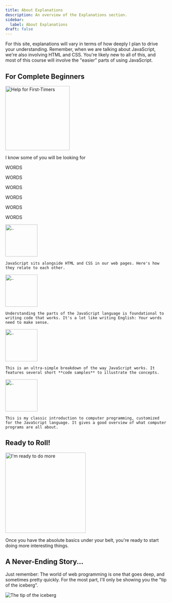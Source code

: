 ```yaml
---
title: About Explanations
description: An overview of the Explanations section.
sidebar:
  label: About Explanations
draft: false
---
```



For this site, explanations will vary in terms of how deeply I plan to drive your understanding. Remember, when we are talking about JavaScript, we're also involving HTML and CSS. You're likely new to all of this, and most of this course will involve the "easier" parts of using JavaScript.

## For Complete Beginners

<Image src={father} alt="Help for First-Timers" width="200" class="float-start mr-3" />

I know some of you will be looking for 

WORDS

WORDS

WORDS

WORDS

WORDS

WORDS

<CardGrid stagger="true">
  <Card title="Why JavaScript?">
    <Image src={allThree} alt=".." width="100" class="float-end ml-3 pt-4" />

    JavaScript sits alongside HTML and CSS in our web pages. Here's how they relate to each other.
  </Card>

  <Card title="JavaScript As A Language">
    <Image src={conversation} alt=".." width="100" class="float-start mr-3 pt-4" />

    Understanding the parts of the JavaScript language is foundational to writing code that works. It's a lot like writing English: Your words need to make sense.
  </Card>

  <Card title="How JavaScript Works">
    <Image src={question} alt=".." width="100" class="float-end ml-3 pt-4" />

    This is an ultra-simple breakdown of the way JavaScript works. It features several short **code samples** to illustrate the concepts.
  </Card>

  <Card title="What is a Computer Program?">
    <Image src={codeThinking} alt=".." width="100" class="float-start mr-3 pt-4" />

    This is my classic introduction to computer programming, customized for the JavaScript language. It gives a good overview of what computer programs are all about.
  </Card>
</CardGrid>


## Ready to Roll!

<Image src={gym} alt="I'm ready to do more" width="250" class="float-end ml-3" />

Once you have the absolute basics under your belt, you're ready to start doing more interesting things. 

## A Never-Ending Story...

Just remember: The world of web programming is one that goes deep, and sometimes pretty quickly. For the most part, I'll only be showing you the "tip of the iceberg".

<Image src={iceberg} alt="The tip of the iceberg" />

